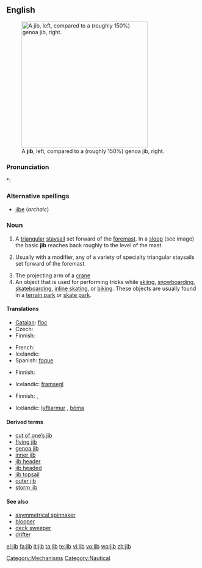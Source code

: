 ==English==
[[Image:Jib vs genoa.jpg|thumb|right|330px|A '''jib''', left, compared to a (roughly 150%) genoa jib, right.]]

===Pronunciation===
*: {{rhymes|ɪb}}

===Alternative spellings===
* [[jibe]] (''archaic'')

===Noun===
{{en-noun}}

# {{nautical}} A [[triangular]] [[staysail]] set forward of the [[foremast]]. In a [[sloop]] (see image) the basic '''jib''' reaches back roughly to the level of the mast.
# {{nautical}} Usually with a modifier, any of a variety of specialty triangular staysails set forward of the foremast.
# The projecting arm of a [[crane]]
# An object that is used for performing tricks while [[skiing]], [[snowboarding]], [[skateboarding]], [[inline skating]], or [[biking]].  These objects are usually found in a [[terrain park]] or [[skate park]].

====Translations====
{{trans-top|basic jib}}
* [[Catalan]]: [[floc]] {{m}}
* Czech: {{t+|cs|kosatka|f}}
* Finnish: {{t+|fi|fokka}}
{{trans-mid}}
* French: {{t+|fr|foc|m}}
* Icelandic: {{t-|is|fokka|f}}
* Spanish: [[foque]] {{m}}
{{trans-bottom}}

{{trans-top|any of a variety of triangular sails}}
* Finnish: {{t-|fi|keulapurje}}
{{trans-mid}}
* Icelandic: [[framsegl]] {{n}}
{{trans-bottom}}

{{trans-top|projecting arm of a crane}}
* Finnish: {{t-|fi|puomi}}, {{t-|fi|jigi}}
{{trans-mid}}
* Icelandic: [[lyftiarmur]] {{m}}, [[bóma]] {{f}}
{{trans-bottom}}

====Derived terms====
* [[cut of one's jib|cut of one’s jib]]
* [[flying jib]]
* [[genoa jib]]
* [[inner jib]]
* [[jib header]]
* [[jib headed]]
* [[jib topsail]]
* [[outer jib]]
* [[storm jib]]

====See also====
* [[asymmetrical spinnaker]]
* [[blooper]]
* [[deck sweeper]]
* [[drifter]]

[[Category:Mechanisms]]
[[Category:Nautical]]

[[el:jib]]
[[fa:jib]]
[[it:jib]]
[[ta:jib]]
[[te:jib]]
[[vi:jib]]
[[vo:jib]]
[[wo:jib]]
[[zh:jib]]